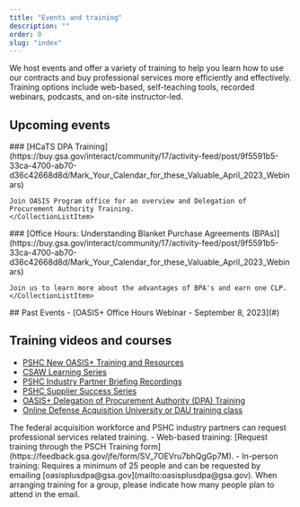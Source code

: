 ```yaml
---
title: "Events and training"
description: ""
order: 0
slug: "index"
---
```


We host events and offer a variety of training to help you learn how to use our contracts and buy professional services more efficiently and effectively. Training options include web-based, self-teaching tools, recorded webinars, podcasts, and on-site instructor-led.

##  Upcoming events 
<CollectionList>
    <CollectionListItem calendar_month="APR" calendar_day="4">
    ### [HCaTS DPA Training](https://buy.gsa.gov/interact/community/17/activity-feed/post/9f5591b5-33ca-4700-ab70-d36c42668d8d/Mark_Your_Calendar_for_these_Valuable_April_2023_Webinars)

    Join OASIS Program office for an overview and Delegation of Procurement Authority Training.
    </CollectionListItem>
</CollectionList>
<CollectionList>
    <CollectionListItem calendar_month="APR" calendar_day="13">
    ### [Office Hours: Understanding Blanket Purchase Agreements (BPAs)](https://buy.gsa.gov/interact/community/17/activity-feed/post/9f5591b5-33ca-4700-ab70-d36c42668d8d/Mark_Your_Calendar_for_these_Valuable_April_2023_Webinars)

    Join us to learn more about the advantages of BPA's and earn one CLP.
    </CollectionListItem>
</CollectionList>
## Past Events
- [OASIS+ Office Hours Webinar - September 8, 2023](#)

## Training videos and courses
- [PSHC New OASIS+ Training and Resources](https://www.youtube.com/playlist?list=PLvdwyPgXnxxVQag_kdAHeiKW1zQAs2wJQ)
- [CSAW Learning Series](https://www.youtube.com/playlist?list=PLvdwyPgXnxxVslDBK5HYeekr4FY_nr-Pn)
- [PSHC Industry Partner Briefing Recordings](https://www.youtube.com/playlist?list=PLvdwyPgXnxxUIh1e3H272MogI3HrLGzK9)
- [PSHC Supplier Success Series](https://www.youtube.com/playlist?list=PLvdwyPgXnxxVVhrv4zziLpGgkngkZT1Pm)
- [OASIS+ Delegation of Procurement Authority (DPA) Training](buyers-guide/obtain-dpa/)
- [Online Defense Acquisition University or DAU training class](https://www.dau.edu/courses/wsc-005) 

<SummaryBox header="Need to request a training?">
    The federal acquisition workforce and PSHC industry partners can request professional services related training. 
    - Web-based training: [Request training through the PSCH Training form](https://feedback.gsa.gov/jfe/form/SV_7OEVru7bhQgGp7M).
    - In-person training: Requires a minimum of 25 people and can be requested by emailing [oasisplusdpa@gsa.gov](mailto:oasisplusdpa@gsa.gov). When arranging training for a group, please indicate how many people  plan to attend in the email.
</SummaryBox>